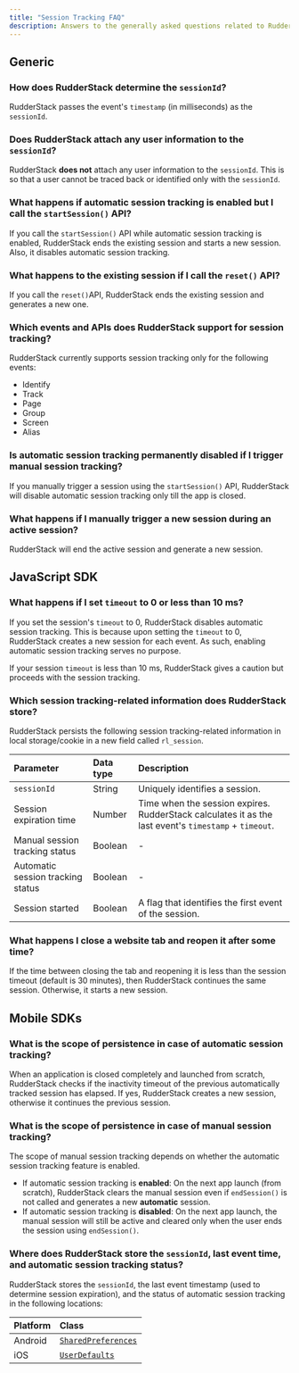 ```yaml
---
title: "Session Tracking FAQ"
description: Answers to the generally asked questions related to RudderStack's session tracking feature.
---
```


## Generic

### How does RudderStack determine the `sessionId`?

RudderStack passes the event's `timestamp` (in milliseconds) as the `sessionId`. 

### Does RudderStack attach any user information to the `sessionId`?

RudderStack **does not** attach any user information to the `sessionId`. This is so that a user cannot be traced back or identified only with the `sessionId`.

### What happens if automatic session tracking is enabled but I call the `startSession()` API?

If you call the `startSession()` API while automatic session tracking is enabled, RudderStack ends the existing session and starts a new session. Also, it disables automatic session tracking.

### What happens to the existing session if I call the `reset()` API?

If you call the <Link to="/event-spec/standard-events/">`reset()`API</Link>, RudderStack ends the existing session and generates a new one.

### Which events and APIs does RudderStack support for session tracking?

RudderStack currently supports session tracking only for the following events:

- <Link to="/event-spec/standard-events/identify/">Identify</Link>
- <Link to="/event-spec/standard-events/track/">Track</Link>
- <Link to="/event-spec/standard-events/page/">Page</Link>
- <Link to="/event-spec/standard-events/group/">Group</Link>
- <Link to="/event-spec/standard-events/screen/">Screen</Link>
- <Link to="/event-spec/standard-events/alias/">Alias</Link>

### Is automatic session tracking permanently disabled if I trigger manual session tracking?

If you manually trigger a session using the `startSession()` API, RudderStack will disable automatic session tracking only till the app is closed.

### What happens if I manually trigger a new session during an active session?

RudderStack will end the active session and generate a new session.

## JavaScript SDK

### What happens if I set `timeout` to 0 or less than 10 ms?

If you set the session's `timeout` to 0, RudderStack disables automatic session tracking. This is because upon setting the `timeout` to 0, RudderStack creates a new session for each event. As such, enabling automatic session tracking serves no purpose.

If your session `timeout` is less than 10 ms, RudderStack gives a caution but proceeds with the session tracking.

### Which session tracking-related information does RudderStack store?

RudderStack persists the following session tracking-related information in local storage/cookie in a new field called `rl_session`.

| Parameter | Data type | Description |
| :---- | :---- | :-----|
| `sessionId` | String | Uniquely identifies a session. |
| Session expiration time | Number | Time when the session expires. RudderStack calculates it as the last event's `timestamp` + `timeout`. |
| Manual session tracking status | Boolean | - |
| Automatic session tracking status | Boolean | - |
| Session started | Boolean | A flag that identifies the first event of the session. |

### What happens I close a website tab and reopen it after some time?

If the time between closing the tab and reopening it is less than the session timeout (default is 30 minutes), then RudderStack continues the same session. Otherwise, it starts a new session.

## Mobile SDKs

### What is the scope of persistence in case of automatic session tracking? 

When an application is closed completely and launched from scratch, RudderStack checks if the inactivity timeout of the previous automatically tracked session has elapsed. If yes, RudderStack creates a new session, otherwise it continues the previous session.

<h3 id="#manual-session-tracking-persistence">What is the scope of persistence in case of manual session tracking?</h3>

The scope of manual session tracking depends on whether the automatic session tracking feature is enabled.

- If automatic session tracking is **enabled**: On the next app launch (from scratch), RudderStack clears the manual session even if <Link to="/sources/event-streams/sdks/session-tracking/#manual-session-tracking">`endSession()`</Link> is not called and generates a new **automatic** session.
- If automatic session tracking is **disabled**: On the next app launch, the manual session will still be active and cleared only when the user ends the session using `endSession()`.

### Where does RudderStack store the `sessionId`, last event time, and automatic session tracking status?

RudderStack stores the `sessionId`, the last event timestamp (used to determine <Link to="/sources/event-streams/sdks/session-tracking/#session-expiration-in-mobile-sdks">session expiration</Link>), and the status of automatic session tracking in the following locations:

| Platform | Class |
| :---------| :--------|
| Android | [`SharedPreferences`](https://developer.android.com/reference/android/content/SharedPreferences) |
| iOS | [`UserDefaults`](https://developer.apple.com/documentation/foundation/userdefaults) |